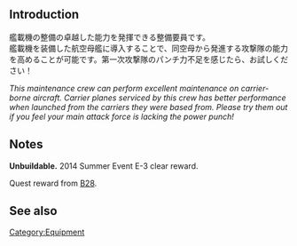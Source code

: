 {{Template:Equipmentinfo
|name = Skilled Carrier-based Aircraft Maintenance Personnel 
|id = 108 
|japanesename = 熟練艦載機整備員 
|icon = {{AviationPersonnel}}
|type = Aviation Personnel
|effect = {{Firepower}}+10 {{AA}}+1 {{Hit}}+1 {{LOS}}+1 {{Range}} Long 
|scrap = {{Fuel}}1 {{Ammo}}10 {{Steel}}1 {{Bauxite}}10 
|image = <gallery type="slideshow" widths="360px" position="center" hideaddbutton="true">
Equipment108-1.png
Equipment108-2.png
Equipment108-3.png
Equipment108-4.png
</gallery>
| CL= yellow
| CA = yellow
| CAV=lime
| CVL=lime
| BBV=lime
| CV=lime
| CVB = lime
|notes = 
Special restrictions: 
*CA = Zara Kai Ni Only
*CL = Gotland, Yura Kai Ni, and Tama Kai Ni Only
}}

==Introduction==
艦載機の整備の卓越した能力を発揮できる整備要員です。<br>艦載機を装備した航空母艦に導入することで、同空母から発進する攻撃隊の能力を高めることが可能です。第一次攻撃隊のパンチ力不足を感じたら、お試しください！ 

''This maintenance crew can perform excellent maintenance on carrier-borne aircraft. Carrier planes serviced by this crew has better performance when launched from the carriers they were based from. Please try them out if you feel your main attack force is lacking the power punch!'' 

==Notes==
'''Unbuildable.''' 2014 Summer Event E-3 clear reward.

Quest reward from [[Quests#B28|B28]].

==See also==
{{Equipmentlist}}

[[Category:Equipment]]